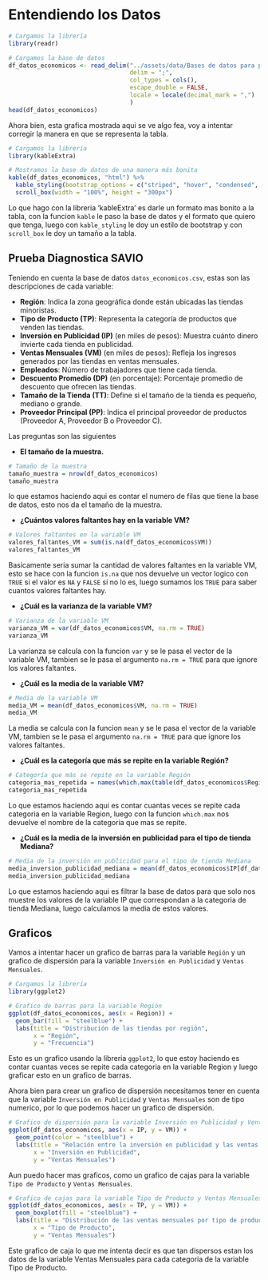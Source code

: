 # Entendiendo los Datos

```r
# Cargamos la librería
library(readr)
```

```r

# Cargamos la base de datos
df_datos_economicos <- read_delim("../assets/data/Bases de datos para practicar/datos_economicos.csv", 
                                  delim = ";", 
                                  col_types = cols(), 
                                  escape_double = FALSE,
                                  locale = locale(decimal_mark = ",")
                                  )
head(df_datos_economicos)
```

Ahora bien, esta grafica mostrada aqui se ve algo fea, voy a intentar corregir la manera en que se representa la tabla.

```r
# Cargamos la librería
library(kableExtra)
```

```r
# Mostramos la base de datos de una manera más bonita
kable(df_datos_economicos, "html") %>%
  kable_styling(bootstrap_options = c("striped", "hover", "condensed", "responsive")) %>%
  scroll_box(width = "100%", height = "300px")

```

Lo que hago con la libreria 'kableExtra' es darle un formato mas bonito a la tabla, con la funcion `kable` le paso la base de datos y el formato que quiero que tenga, luego con `kable_styling` le doy un estilo de bootstrap y con `scroll_box` le doy un tamaño a la tabla.

## Prueba Diagnostica SAVIO

Teniendo en cuenta la base de datos `datos_economicos.csv`, estas son las descripciones de cada variable:

-   **Región**: Indica la zona geográfica donde están ubicadas las tiendas minoristas.\
-   **Tipo de Producto (TP)**: Representa la categoría de productos que venden las tiendas.\
-   **Inversión en Publicidad (IP)** (en miles de pesos): Muestra cuánto dinero invierte cada tienda en publicidad.\
-   **Ventas Mensuales (VM)** (en miles de pesos): Refleja los ingresos generados por las tiendas en ventas mensuales.\
-   **Empleados**: Número de trabajadores que tiene cada tienda.\
-   **Descuento Promedio (DP)** (en porcentaje): Porcentaje promedio de descuento que ofrecen las tiendas.\
-   **Tamaño de la Tienda (TT)**: Define si el tamaño de la tienda es pequeño, mediano o grande.\
-   **Proveedor Principal (PP)**: Indica el principal proveedor de productos (Proveedor A, Proveedor B o Proveedor C).

Las preguntas son las siguientes

-   **El tamaño de la muestra.**

```r
# Tamaño de la muestra
tamaño_muestra = nrow(df_datos_economicos)
tamaño_muestra
```

lo que estamos haciendo aqui es contar el numero de filas que tiene la base de datos, esto nos da el tamaño de la muestra.

-   **¿Cuántos valores faltantes hay en la variable VM?**

```r
# Valores faltantes en la variable VM
valores_faltantes_VM = sum(is.na(df_datos_economicos$VM))
valores_faltantes_VM
```

Basicamente seria sumar la cantidad de valores faltantes en la variable VM, esto se hace con la funcion `is.na` que nos devuelve un vector logico con `TRUE` si el valor es `NA` y `FALSE` si no lo es, luego sumamos los `TRUE` para saber cuantos valores faltantes hay.

-   **¿Cuál es la varianza de la variable VM?**

```r
# Varianza de la variable VM
varianza_VM = var(df_datos_economicos$VM, na.rm = TRUE)
varianza_VM
```

La varianza se calcula con la funcion `var` y se le pasa el vector de la variable VM, tambien se le pasa el argumento `na.rm = TRUE` para que ignore los valores faltantes.

-   **¿Cuál es la media de la variable VM?**

```r
# Media de la variable VM
media_VM = mean(df_datos_economicos$VM, na.rm = TRUE)
media_VM
```

La media se calcula con la funcion `mean` y se le pasa el vector de la variable VM, tambien se le pasa el argumento `na.rm = TRUE` para que ignore los valores faltantes.

-   **¿Cuál es la categoría que más se repite en la variable Región?**

```r
# Categoría que más se repite en la variable Región
categoria_mas_repetida = names(which.max(table(df_datos_economicos$Region)))
categoria_mas_repetida
```

Lo que estamos haciendo aqui es contar cuantas veces se repite cada categoria en la variable Region, luego con la funcion `which.max` nos devuelve el nombre de la categoria que mas se repite.

-   **¿Cuál es la media de la inversión en publicidad para el tipo de tienda Mediana?**

```r
# Media de la inversión en publicidad para el tipo de tienda Mediana
media_inversion_publicidad_mediana = mean(df_datos_economicos$IP[df_datos_economicos$TT == "Mediana"], na.rm = TRUE)
media_inversion_publicidad_mediana
```

Lo que estamos haciendo aqui es filtrar la base de datos para que solo nos muestre los valores de la variable IP que correspondan a la categoria de tienda Mediana, luego calculamos la media de estos valores.

## Graficos

Vamos a intentar hacer un grafico de barras para la variable `Región` y un grafico de dispersión para la variable `Inversión en Publicidad` y `Ventas Mensuales`.

```r
# Cargamos la librería
library(ggplot2)
```

```r
# Grafico de barras para la variable Región
ggplot(df_datos_economicos, aes(x = Region)) +
  geom_bar(fill = "steelblue") +
  labs(title = "Distribución de las tiendas por región",
       x = "Región",
       y = "Frecuencia")
```

Esto es un grafico usando la libreria `ggplot2`, lo que estoy haciendo es contar cuantas veces se repite cada categoria en la variable Region y luego graficar esto en un grafico de barras.

Ahora bien para crear un grafico de dispersión necesitamos tener en cuenta que la variable `Inversión en Publicidad` y `Ventas Mensuales` son de tipo numerico, por lo que podemos hacer un grafico de dispersión.

```r
# Grafico de dispersión para la variable Inversión en Publicidad y Ventas Mensuales
ggplot(df_datos_economicos, aes(x = IP, y = VM)) +
  geom_point(color = "steelblue") +
  labs(title = "Relación entre la inversión en publicidad y las ventas mensuales",
       x = "Inversión en Publicidad",
       y = "Ventas Mensuales")
```

Aun puedo hacer mas graficos, como un grafico de cajas para la variable `Tipo de Producto` y `Ventas Mensuales`.

```r
# Grafico de cajas para la variable Tipo de Producto y Ventas Mensuales
ggplot(df_datos_economicos, aes(x = TP, y = VM)) +
  geom_boxplot(fill = "steelblue") +
  labs(title = "Distribución de las ventas mensuales por tipo de producto",
       x = "Tipo de Producto",
       y = "Ventas Mensuales")
```

Este grafico de caja lo que me intenta decir es que tan dispersos estan los datos de la variable Ventas Mensuales para cada categoria de la variable Tipo de Producto.
